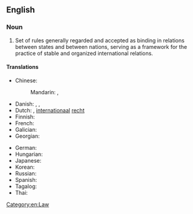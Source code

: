 ==English==
{{wikipedia}}

===Noun===
{{en-noun|-}}

# Set of rules generally regarded and accepted as binding in relations between states and between nations, serving as a framework for the practice of stable and organized international relations.

====Translations====
{{trans-top|set of rules applied to the relations between nations}}
* Chinese:
*: Mandarin: {{t+|cmn|國際法|sc=Hani}}, {{t+|cmn|国际法|tr=guójìfǎ|sc=Hani}}
* Danish: {{t|da|folkeret|c}}, {{t|da|international ret|c}}, {{t|da|international lov|c}}
* Dutch: {{t+|nl|volkenrecht|n}}, [[internationaal]] [[recht]] {{g|n}}
* Finnish: {{t|fi|kansainvälinen oikeus}}
* French: {{t+|fr|convention internationale|f}}
* Galician: {{t|gl|dereito internacional|m}}
* Georgian: {{t|ka|საერთაშორისო სამართალი}}
{{trans-mid}}
* German: {{t+|de|Völkerrecht|n}}
* Hungarian: {{t|hu|nemzetközi jog}}
* Japanese: {{t-needed|ja}}
* Korean: {{t-needed|ko}}
* Russian: {{t|ru|междунаро́дное пра́во|n}}
* Spanish: {{t|es|derecho internacional|m}}
* Tagalog: {{t|tl|batas-pandaigdig}}
* Thai: {{t|th|กฎหมายระหว่างประเทศ}}
{{trans-bottom}}

[[Category:en:Law]]